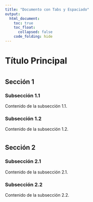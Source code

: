 ```yaml
---
title: "Documento con Tabs y Espaciado"
output: 
  html_document:
    toc: true
    toc_float:
      collapsed: false
    code_folding: hide
---
```


# Título Principal

## <a name="seccion1"></a>Sección 1 {.tabset .tabset-fade .tabset-pills}

### Subsección 1.1

Contenido de la subsección 1.1.

### Subsección 1.2

Contenido de la subsección 1.2.

## <a name="seccion2"></a>Sección 2 {.tabset .tabset-fade .tabset-pills}

### Subsección 2.1

Contenido de la subsección 2.1.

### Subsección 2.2

Contenido de la subsección 2.2.

<style>
/* Agrega espacio entre las secciones */
h1, h2 {
  margin-top: 40px; /* Ajusta el valor según tus preferencias */
}
</style>


<!-- # --- -->
<!-- # title: Change the chunk style -->
<!-- # output: html_document -->
<!-- # --- -->
<!-- #  -->
<!-- # When you subset a data frame, it does not necessarily return -->
<!-- # a data frame. For example, if you subset two columns, you get -->
<!-- # a data frame, but when you try to subset one column, you get -->
<!-- # a vector: -->
<!-- #  -->
<!-- # ```{r class.source="bg-danger", class.output="bg-warning"} -->
<!-- # mtcars[1:5, "mpg"] -->
<!-- # ``` -->
<!-- #  -->
<!-- # To make sure that we always get a data frame, we have to use -->
<!-- # the argument `drop = FALSE`. Now we use the chunk option -->
<!-- # `class.source = "bg-success"`. -->
<!-- #  -->
<!-- # ```{r df-drop-ok, class.source="bg-success"} -->
<!-- # mtcars[1:5, "mpg", drop = FALSE] -->
<!-- # ``` -->




<!-- <style> -->
<!-- h1, h2, h3 { -->
<!--   text-align: center; -->
<!-- } -->
<!-- <style/> -->

<!-- ```{css, echo=FALSE} -->
<!-- p { -->
<!--   font-size: 32px; -->
<!-- } -->
<!-- ``` -->
